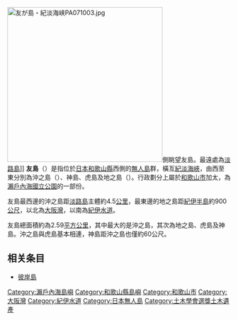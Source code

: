 {{Coor icon|34|17|19.86|N|135|1|30.84|E|50000}}
[[File:友が島・紀淡海峡PA071003.jpg|350px]]側眺望友島。最遠處為[[淡路島|淡路島]]]]
'''友島'''（{{lang|ja|友ヶ島}}）是指位於[[日本|日本]][[和歌山縣|和歌山縣]]西側的[[無人島|無人島]]群，橫亙[[紀淡海峽|紀淡海峽]]，由西至東分別為沖之島（{{lang|ja|沖ノ島}}）、神島、虎島及地之島（{{lang|ja|地ノ島}}）。行政劃分上屬於[[和歌山市|和歌山市]]加太，為[[瀨戶內海國立公園|瀨戶內海國立公園]]的一部份。

友島最西邊的沖之島距[[淡路島|淡路島]]主體約4.5[[公里|公里]]，最東邊的地之島距[[紀伊半島|紀伊半島]]約900[[公尺|公尺]]，以北為[[大阪灣|大阪灣]]，以南為[[紀伊水道|紀伊水道]]。

友島總面積約為2.59[[平方公里|平方公里]]，其中最大的是沖之島，其次為地之島、虎島及神島。沖之島與虎島基本相連，神島距沖之島也僅約60公尺。

== 相关条目 ==
{{commonscat|Tomogashima}}
*[[彼岸島|彼岸島]]
{{Pacific Islands}}

[[Category:瀨戶內海島嶼|Category:瀨戶內海島嶼]]
[[Category:和歌山縣島嶼|Category:和歌山縣島嶼]]
[[Category:和歌山市|Category:和歌山市]]
[[Category:大阪灣|Category:大阪灣]]
[[Category:紀伊水道|Category:紀伊水道]]
[[Category:日本無人島|Category:日本無人島]]
[[Category:土木學會選獎土木遺產|Category:土木學會選獎土木遺產]]